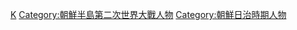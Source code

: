 [[Category:與大日本帝國合作的各國人物|K]]
[[Category:朝鮮半島第二次世界大戰人物|Category:朝鮮半島第二次世界大戰人物]]
[[Category:朝鮮日治時期人物|Category:朝鮮日治時期人物]]